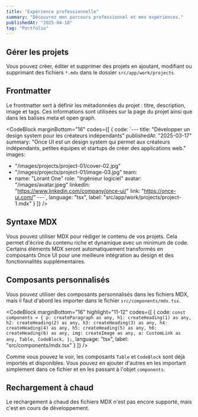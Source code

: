 ```yaml
---
title: "Expérience professionnelle"
summary: "Découvrez mon parcours professionnel et mes expériences."
publishedAt: "2025-04-18"
tag: "Portfolio"
---
```


## Gérer les projets

Vous pouvez créer, éditer et supprimer des projets en ajoutant, modifiant ou supprimant des fichiers `*.mdx` dans le dossier `src/app/work/projects`.

## Frontmatter

Le frontmatter sert à définir les métadonnées du projet : titre, description, image et tags. Ces informations sont utilisées sur la page du projet ainsi que dans les balises meta et open graph.

<CodeBlock
    marginBottom="16"
    codes={[
      {
        code:
`---
title: "Développer un design system pour les créateurs indépendants"
publishedAt: "2025-03-17"
summary: "Once UI est un design system qui permet aux créateurs indépendants, petites équipes et startups de créer des applications web."
images:
  - "/images/projects/project-01/cover-02.jpg"
  - "/images/projects/project-01/image-03.jpg"
team:
  - name: "Lorant One"
    role: "Ingénieur logiciel"
    avatar: "/images/avatar.jpeg"
    linkedIn: "https://www.linkedin.com/company/once-ui/"
link: "https://once-ui.com/"
---`,
        language: "tsx",
        label: "src/app/work/projects/project-1.mdx"
      }
    ]}
/>

## Syntaxe MDX

Vous pouvez utiliser MDX pour rédiger le contenu de vos projets. Cela permet d'écrire du contenu riche et dynamique avec un minimum de code. Certains éléments MDX seront automatiquement transformés en composants Once UI pour une meilleure intégration au design et des fonctionnalités supplémentaires.

## Composants personnalisés

Vous pouvez utiliser des composants personnalisés dans les fichiers MDX, mais il faut d'abord les importer dans le fichier `src/components/mdx.tsx`.

<CodeBlock
    marginBottom="16"
    highlight="11-12"
    codes={[
      {
        code:
`const components = {
    p: createParagraph as any,
    h1: createHeading(1) as any,
    h2: createHeading(2) as any,
    h3: createHeading(3) as any,
    h4: createHeading(4) as any,
    h5: createHeading(5) as any,
    h6: createHeading(6) as any,
    img: createImage as any,
    a: CustomLink as any,
    Table,
    CodeBlock,
};`,
        language: "tsx",
        label: "src/components/mdx.tsx"
      }
    ]}
/>

Comme vous pouvez le voir, les composants `Table` et `CodeBlock` sont déjà importés et disponibles. Vous pouvez en ajouter d'autres en les important simplement dans ce fichier et en les passant à l'objet `components`.

## Rechargement à chaud

Le rechargement à chaud des fichiers MDX n'est pas encore supporté, mais c'est en cours de développement.